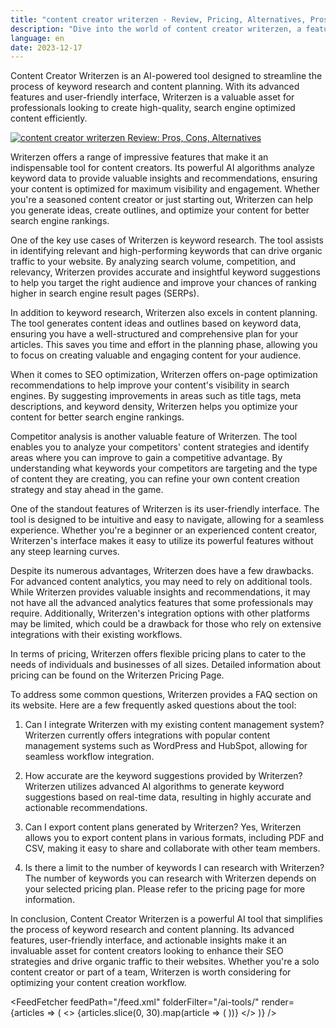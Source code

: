 ```yaml
---
title: "content creator writerzen - Review, Pricing, Alternatives, Pros & Cons"
description: "Dive into the world of content creator writerzen, a feature-rich AI tool. Learn about its features, pricing, and how it's making an impact. Don't miss out!"
language: en
date: 2023-12-17
---
```

        
Content Creator Writerzen is an AI-powered tool designed to streamline the process of keyword research and content planning. With its advanced features and user-friendly interface, Writerzen is a valuable asset for professionals looking to create high-quality, search engine optimized content efficiently.


<BlogHeader />


[![content creator writerzen Review: Pros, Cons, Alternatives](/ai-tools/content-creator-writerzen.png)](https://writerzen.net/products/content-creator)



Writerzen offers a range of impressive features that make it an indispensable tool for content creators. Its powerful AI algorithms analyze keyword data to provide valuable insights and recommendations, ensuring your content is optimized for maximum visibility and engagement. Whether you're a seasoned content creator or just starting out, Writerzen can help you generate ideas, create outlines, and optimize your content for better search engine rankings.

One of the key use cases of Writerzen is keyword research. The tool assists in identifying relevant and high-performing keywords that can drive organic traffic to your website. By analyzing search volume, competition, and relevancy, Writerzen provides accurate and insightful keyword suggestions to help you target the right audience and improve your chances of ranking higher in search engine result pages (SERPs).

In addition to keyword research, Writerzen also excels in content planning. The tool generates content ideas and outlines based on keyword data, ensuring you have a well-structured and comprehensive plan for your articles. This saves you time and effort in the planning phase, allowing you to focus on creating valuable and engaging content for your audience.

When it comes to SEO optimization, Writerzen offers on-page optimization recommendations to help improve your content's visibility in search engines. By suggesting improvements in areas such as title tags, meta descriptions, and keyword density, Writerzen helps you optimize your content for better search engine rankings.

Competitor analysis is another valuable feature of Writerzen. The tool enables you to analyze your competitors' content strategies and identify areas where you can improve to gain a competitive advantage. By understanding what keywords your competitors are targeting and the type of content they are creating, you can refine your own content creation strategy and stay ahead in the game.

One of the standout features of Writerzen is its user-friendly interface. The tool is designed to be intuitive and easy to navigate, allowing for a seamless experience. Whether you're a beginner or an experienced content creator, Writerzen's interface makes it easy to utilize its powerful features without any steep learning curves.

Despite its numerous advantages, Writerzen does have a few drawbacks. For advanced content analytics, you may need to rely on additional tools. While Writerzen provides valuable insights and recommendations, it may not have all the advanced analytics features that some professionals may require. Additionally, Writerzen's integration options with other platforms may be limited, which could be a drawback for those who rely on extensive integrations with their existing workflows.

In terms of pricing, Writerzen offers flexible pricing plans to cater to the needs of individuals and businesses of all sizes. Detailed information about pricing can be found on the Writerzen Pricing Page.

To address some common questions, Writerzen provides a FAQ section on its website. Here are a few frequently asked questions about the tool:

1. Can I integrate Writerzen with my existing content management system?
   Writerzen currently offers integrations with popular content management systems such as WordPress and HubSpot, allowing for seamless workflow integration.

2. How accurate are the keyword suggestions provided by Writerzen?
   Writerzen utilizes advanced AI algorithms to generate keyword suggestions based on real-time data, resulting in highly accurate and actionable recommendations.

3. Can I export content plans generated by Writerzen?
   Yes, Writerzen allows you to export content plans in various formats, including PDF and CSV, making it easy to share and collaborate with other team members.

4. Is there a limit to the number of keywords I can research with Writerzen?
   The number of keywords you can research with Writerzen depends on your selected pricing plan. Please refer to the pricing page for more information.

In conclusion, Content Creator Writerzen is a powerful AI tool that simplifies the process of keyword research and content planning. Its advanced features, user-friendly interface, and actionable insights make it an invaluable asset for content creators looking to enhance their SEO strategies and drive organic traffic to their websites. Whether you're a solo content creator or part of a team, Writerzen is worth considering for optimizing your content creation workflow.


<AdComponent />


<FeedFetcher feedPath="/feed.xml" folderFilter="/ai-tools/" render={articles => (
    <>
        <Cards>
            {articles.slice(0, 30).map(article => (
                <Card key={article.link} title={article.title} href={article.link} />
            ))}
        </Cards>
    </>
)} />


